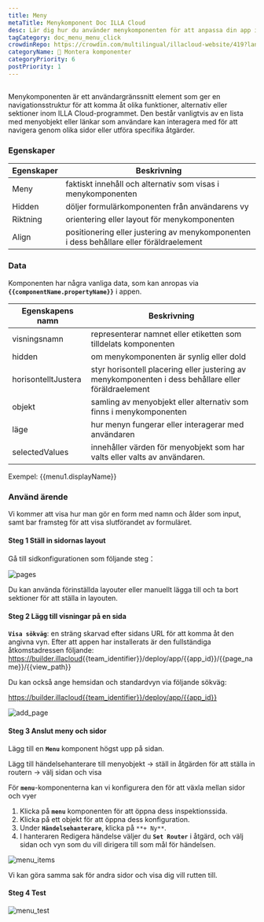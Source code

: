 ```yaml
---
title: Meny
metaTitle: Menykomponent Doc ILLA Cloud
desc: Lär dig hur du använder menykomponenten för att anpassa din app i ILLA Cloud.
tagCategory: doc_menu_menu_click
crowdinRepo: https://crowdin.com/multilingual/illacloud-website/419?languages=sv&filter=basic&value=0
categoryName: 🧬 Montera komponenter
categoryPriority: 6
postPriority: 1
---
```


## <h2 hidden>Vad är menyn?</h2>

Menykomponenten är ett användargränssnitt element som ger en navigationsstruktur för att komma åt olika funktioner, alternativ eller sektioner inom ILLA Cloud-programmet. Den består vanligtvis av en lista med menyobjekt eller länkar som användare kan interagera med för att navigera genom olika sidor eller utföra specifika åtgärder.

### Egenskaper

| Egenskaper | Beskrivning                                                                                |
| ---------- | ------------------------------------------------------------------------------------------ |
| Meny       | faktiskt innehåll och alternativ som visas i menykomponenten                               |
| Hidden     | döljer formulärkomponenten från användarens vy                                             |
| Riktning   | orientering eller layout för menykomponenten                                               |
| Align      | positionering eller justering av menykomponenten i dess behållare eller föräldraelement    |

### Data

Komponenten har några vanliga data, som kan anropas via **`{{componentName.propertyName}}`** i appen.

| Egenskapens namn    | Beskrivning                                                                                                            |
| ------------------- | ---------------------------------------------------------------------------------------------------------------------- |
| visningsnamn        | representerar namnet eller etiketten som tilldelats komponenten                                                        |
| hidden              | om menykomponenten är synlig eller dold                                                                                |
| horisontelltJustera | styr horisontell placering eller justering av menykomponenten i dess behållare eller föräldraelement                   |
| objekt              | samling av menyobjekt eller alternativ som finns i menykomponenten                                                     |
| läge                | hur menyn fungerar eller interagerar med användaren                                                                    |
| selectedValues      | innehåller värden för menyobjekt som har valts eller valts av användaren.                                              |

Exempel: {{menu1.displayName}}

### Använd ärende

Vi kommer att visa hur man gör en form med namn och ålder som input, samt bar framsteg för att visa slutförandet av formuläret.

#### Steg 1 Ställ in sidornas layout

Gå till sidkonfigurationen som följande steg：

![pages](https://cdn.illacloud.com/official-website/img/docs/pages.png)

Du kan använda förinställda layouter eller manuellt lägga till och ta bort sektioner för att ställa in layouten.

#### Steg 2 Lägg till visningar på en sida

**`Visa sökväg`**: en sträng skarvad efter sidans URL för att komma åt den angivna vyn. Efter att appen har installerats är den fullständiga åtkomstadressen följande: https://builder.illacloud<unk>{{team_identifier}}/deploy/app/{{app_id}}/{{page_name}}/{{view_path}}

Du kan också ange hemsidan och standardvyn via följande sökväg:

https://builder.illacloud{{team_identifier}}/deploy/app/{{app_id}}

![add_page](https://cdn.illacloud.com/official-website/img/docs/add_page.png)

#### Steg 3 Anslut meny och sidor

Lägg till en **`Menu`** komponent högst upp på sidan.

Lägg till händelsehanterare till menyobjekt → ställ in åtgärden för att ställa in routern → välj sidan och visa

För **`menu`**-komponenterna kan vi konfigurera den för att växla mellan sidor och vyer

1.  Klicka på **`menu`** komponenten för att öppna dess inspektionssida.
2.  Klicka på ett objekt för att öppna dess konfiguration.
3.  Under **`Händelsehanterare`**, klicka på `**+ Ny**`.
4.  I hanteraren Redigera händelse väljer du **`Set Router`** i åtgärd, och välj sidan och vyn som du vill dirigera till som mål för händelsen.

![menu_items](https://cdn.illacloud.com/official-website/img/docs/menu_items.jpg)

Vi kan göra samma sak för andra sidor och visa dig vill rutten till.

#### Steg 4 Test

![menu_test](https://cdn.illacloud.com/official-website/img/docs/menu_test.gif)
